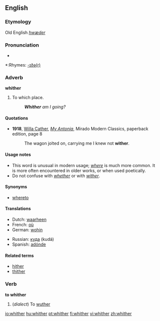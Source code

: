 ==English==

===Etymology===
Old English ''[[hwæder]]''

===Pronunciation===
*{{audio|en-us-whither.ogg|Audio (US)}}

*:Rhymes: [[Rhymes:English:-ɪðə(r)|-ɪðə(r)]]

===Adverb===
'''whither'''

# To which place.
#: '''''Whither''' am I going?''

====Quotations====
*'''1918''', [[w:Willa Cather|Willa Cather]], ''[[w:My Antonia|My Antonia]]'', Mirado Modern Classics, paperback edition, page 8
*:The wagon jolted on, carrying me I knew not '''wither'''.

====Usage notes====
*This word is unusual in modern usage; ''[[where]]'' is much more common. It is more often encountered in older works, or when used poetically.
*Do not confuse with ''[[whether]]'' or with ''[[wither]]''.

====Synonyms====
*[[whereto]]

====Translations====
{{trans-top|to which place}}
*Dutch: [[waarheen]]
*French: [[où]]
*German: [[wohin]]
{{trans-mid}}
*Russian: [[куда]] (kudá)
*Spanish: [[adónde]]
{{trans-bottom}}

====Related terms====
*[[hither]]
*[[thither]]

===Verb===
'''to whither'''

# (''dialect'') To [[wuther]]

[[io:whither]]
[[hu:whither]]
[[pt:whither]]
[[fi:whither]]
[[vi:whither]]
[[zh:whither]]